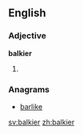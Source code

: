 ==English==

===Adjective===
'''balkier'''

# {{en-comparative of|balky}}

===Anagrams===
* [[barlike#English|barlike]]

[[sv:balkier]]
[[zh:balkier]]
